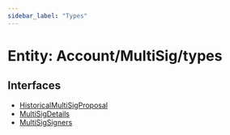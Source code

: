 ```yaml
---
sidebar_label: "Types"
---
```


# Entity: Account/MultiSig/types

## Interfaces

- [HistoricalMultiSigProposal](interfaces/HistoricalMultiSigProposal.mdx)
- [MultiSigDetails](interfaces/MultiSigDetails.mdx)
- [MultiSigSigners](interfaces/MultiSigSigners.mdx)
